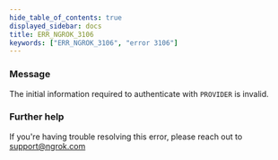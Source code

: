 ```yaml
---
hide_table_of_contents: true
displayed_sidebar: docs
title: ERR_NGROK_3106
keywords: ["ERR_NGROK_3106", "error 3106"]
---
```


### Message

The initial information required to authenticate with `PROVIDER` is invalid.

### Further help

If you're having trouble resolving this error, please reach out to [support@ngrok.com](mailto:support@ngrok.com?subject=Help%20with%20ERR_NGROK_3106)
